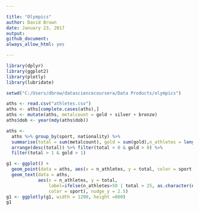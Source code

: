 ```yaml
---

title: "Olympics"
author: David Brown
date: January 23, 2017
output: 
github_document: 
always_allow_html: yes

---
```


```r
library(dplyr)
library(ggplot2)
library(plotly)
library(lubridate)

setwd("C:/Users/dbrow/datasciencecoursera/Data Products/olympics")

aths <- read.csv("athletes.csv")
aths <- aths[complete.cases(aths),]
aths <- mutate(aths, metalcount = gold + silver + bronze)
aths$dob <- year(mdy(aths$dob))

aths <-
  aths %>% group_by(sport, nationality) %>%
  summarise(total = sum(metalcount), gold = sum(gold),n_athletes = length(nationality)) %>% 
  arrange(desc(total)) %>% filter(total > 0 & gold > 0) %>%
  filter(total > 1 & gold > 1)

g1 <- ggplot() + 
  geom_point(data = aths, aes(x = n_athletes, y = total, color = sport, size = gold), show.legend = FALSE) + 
  geom_text(data = aths, 
            aes(x = n_athletes, y = total, 
                label=ifelse(n_athletes>50 | total > 25, as.character(nationality),''), 
                color = sport), nudge_y = 2.5)
g1 <- ggplotly(g1, width = 1200, height =800)
g1

```

